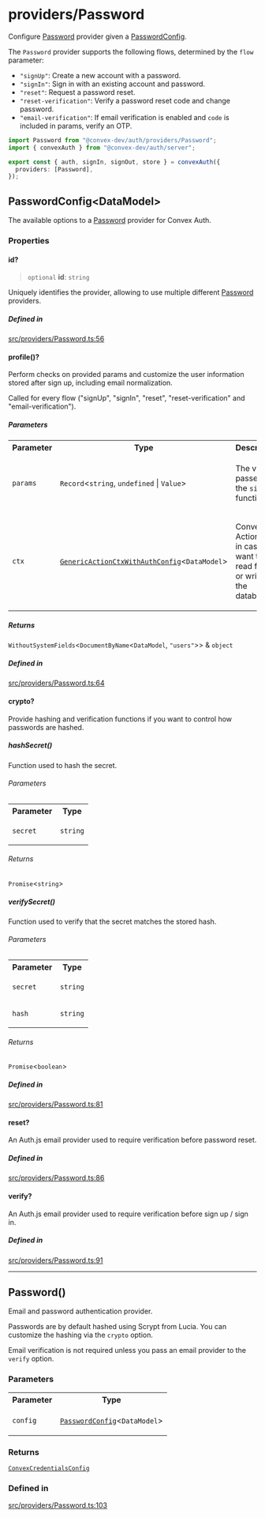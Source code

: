 # providers/Password

Configure [Password](Password.mdx#password) provider given a [PasswordConfig](Password.mdx#passwordconfigdatamodel).

The `Password` provider supports the following flows, determined
by the `flow` parameter:

- `"signUp"`: Create a new account with a password.
- `"signIn"`: Sign in with an existing account and password.
- `"reset"`: Request a password reset.
- `"reset-verification"`: Verify a password reset code and change password.
- `"email-verification"`: If email verification is enabled and `code` is
   included in params, verify an OTP.

```ts
import Password from "@convex-dev/auth/providers/Password";
import { convexAuth } from "@convex-dev/auth/server";

export const { auth, signIn, signOut, store } = convexAuth({
  providers: [Password],
});
```

## PasswordConfig\<DataModel\>

The available options to a [Password](Password.mdx#password) provider for Convex Auth.

<h3 className="nx-font-semibold nx-tracking-tight nx-text-slate-900 dark:nx-text-slate-100 nx-mt-8 nx-text-2xl">Properties</h3>

#### id?

> `optional` **id**: `string`

Uniquely identifies the provider, allowing to use
multiple different [Password](Password.mdx#password) providers.

<h5 className="nx-font-semibold nx-tracking-tight nx-text-slate-900 dark:nx-text-slate-100 nx-mt-8 nx-text-lg">Defined in</h5>

[src/providers/Password.ts:56](https://github.com/get-convex/convex-auth/blob/main/src/providers/Password.ts#L56)

#### profile()?


Perform checks on provided params and customize the user
information stored after sign up, including email normalization.

Called for every flow ("signUp", "signIn", "reset",
"reset-verification" and "email-verification").

<h5 className="nx-font-semibold nx-tracking-tight nx-text-slate-900 dark:nx-text-slate-100 nx-mt-8 nx-text-lg">Parameters</h5>

<table className="api_reference_table"><tbody>
<tr>
<th>Parameter</th>
<th>Type</th>
<th>Description</th>
</tr>
<tr>
<td>

`params`

</td>
<td>

`Record`\<`string`, `undefined` \| `Value`\>

</td>
<td>

The values passed to the `signIn` function.

</td>
</tr>
<tr>
<td>

`ctx`

</td>
<td>

[`GenericActionCtxWithAuthConfig`](../server.mdx#genericactionctxwithauthconfigdatamodel)\<`DataModel`\>

</td>
<td>

Convex ActionCtx in case you want to read from or write to
the database.

</td>
</tr>
</tbody></table>

<h5 className="nx-font-semibold nx-tracking-tight nx-text-slate-900 dark:nx-text-slate-100 nx-mt-8 nx-text-lg">Returns</h5>

`WithoutSystemFields`\<`DocumentByName`\<`DataModel`, `"users"`\>\> & `object`

<h5 className="nx-font-semibold nx-tracking-tight nx-text-slate-900 dark:nx-text-slate-100 nx-mt-8 nx-text-lg">Defined in</h5>

[src/providers/Password.ts:64](https://github.com/get-convex/convex-auth/blob/main/src/providers/Password.ts#L64)

#### crypto?


Provide hashing and verification functions if you want to control
how passwords are hashed.

##### hashSecret()


Function used to hash the secret.

<h6 className="nx-font-semibold nx-tracking-tight nx-text-slate-900 dark:nx-text-slate-100 nx-mt-8 nx-text-lg">Parameters</h6>

<table className="api_reference_table"><tbody>
<tr>
<th>Parameter</th>
<th>Type</th>
</tr>
<tr>
<td>

`secret`

</td>
<td>

`string`

</td>
</tr>
</tbody></table>

<h6 className="nx-font-semibold nx-tracking-tight nx-text-slate-900 dark:nx-text-slate-100 nx-mt-8 nx-text-lg">Returns</h6>

`Promise`\<`string`\>

##### verifySecret()


Function used to verify that the secret
matches the stored hash.

<h6 className="nx-font-semibold nx-tracking-tight nx-text-slate-900 dark:nx-text-slate-100 nx-mt-8 nx-text-lg">Parameters</h6>

<table className="api_reference_table"><tbody>
<tr>
<th>Parameter</th>
<th>Type</th>
</tr>
<tr>
<td>

`secret`

</td>
<td>

`string`

</td>
</tr>
<tr>
<td>

`hash`

</td>
<td>

`string`

</td>
</tr>
</tbody></table>

<h6 className="nx-font-semibold nx-tracking-tight nx-text-slate-900 dark:nx-text-slate-100 nx-mt-8 nx-text-lg">Returns</h6>

`Promise`\<`boolean`\>

<h5 className="nx-font-semibold nx-tracking-tight nx-text-slate-900 dark:nx-text-slate-100 nx-mt-8 nx-text-lg">Defined in</h5>

[src/providers/Password.ts:81](https://github.com/get-convex/convex-auth/blob/main/src/providers/Password.ts#L81)

#### reset?


An Auth.js email provider used to require verification
before password reset.

<h5 className="nx-font-semibold nx-tracking-tight nx-text-slate-900 dark:nx-text-slate-100 nx-mt-8 nx-text-lg">Defined in</h5>

[src/providers/Password.ts:86](https://github.com/get-convex/convex-auth/blob/main/src/providers/Password.ts#L86)

#### verify?


An Auth.js email provider used to require verification
before sign up / sign in.

<h5 className="nx-font-semibold nx-tracking-tight nx-text-slate-900 dark:nx-text-slate-100 nx-mt-8 nx-text-lg">Defined in</h5>

[src/providers/Password.ts:91](https://github.com/get-convex/convex-auth/blob/main/src/providers/Password.ts#L91)

***

## Password()


Email and password authentication provider.

Passwords are by default hashed using Scrypt from Lucia.
You can customize the hashing via the `crypto` option.

Email verification is not required unless you pass
an email provider to the `verify` option.

<h3 className="nx-font-semibold nx-tracking-tight nx-text-slate-900 dark:nx-text-slate-100 nx-mt-8 nx-text-2xl">Parameters</h3>

<table className="api_reference_table"><tbody>
<tr>
<th>Parameter</th>
<th>Type</th>
</tr>
<tr>
<td>

`config`

</td>
<td>

[`PasswordConfig`](Password.mdx#passwordconfigdatamodel)\<`DataModel`\>

</td>
</tr>
</tbody></table>

<h3 className="nx-font-semibold nx-tracking-tight nx-text-slate-900 dark:nx-text-slate-100 nx-mt-8 nx-text-2xl">Returns</h3>

[`ConvexCredentialsConfig`](../server.mdx#convexcredentialsconfig)

<h3 className="nx-font-semibold nx-tracking-tight nx-text-slate-900 dark:nx-text-slate-100 nx-mt-8 nx-text-2xl">Defined in</h3>

[src/providers/Password.ts:103](https://github.com/get-convex/convex-auth/blob/main/src/providers/Password.ts#L103)
